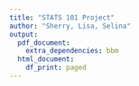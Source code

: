 ```yaml
---
title: "STATS 101 Project"
author: "Sherry, Lisa, Selina"
output:
  pdf_document:
    extra_dependencies: bbm
  html_document:
    df_print: paged
---
```


